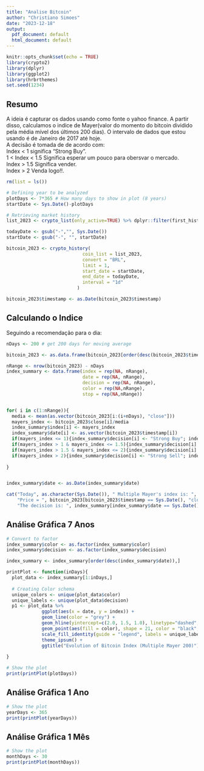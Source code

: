 ```yaml
---
title: "Analise Bitcoin"
author: "Christiano Simoes"
date: "2023-12-18"
output:
  pdf_document: default
  html_document: default
---
```


```r
knitr::opts_chunk$set(echo = TRUE)
library(crypto2)
library(dplyr)
library(ggplot2)
library(hrbrthemes)
set.seed(1234)

```

## Resumo

A ideia é capturar os dados usando como fonte o yahoo finance. A partir disso, 
calculamos o indice de Mayer(valor do momento do bitcoin dividido pela média mível
dos últimos 200 dias). O intervalo de dados que estou usando é de Janeiro de 2017 até hoje.  
A decisão é tomada de de acordo com:  
Index < 1 significa "Strong Buy".  
1 < Index < 1.5 Significa esperar um pouco para obersvar o mercado.  
Index > 1.5 Significa vender.  
Index > 2 Venda logo!!.

```r

rm(list = ls())

# Defining year to be analyzed
plotDays <- 7*365 # How many days to show in plot (8 years)
startDate <- Sys.Date()-plotDays

# Retrieving market history
list_2023 <- crypto_list(only_active=TRUE) %>% dplyr::filter(first_historical_data<="2023-01-01", last_historical_data>="2023-12-18")

todayDate <- gsub("-","", Sys.Date())
startDate <- gsub("-", "", startDate)

bitcoin_2023 <- crypto_history(
                            coin_list = list_2023,
                            convert = "BRL",
                            limit = 1,
                            start_date = startDate,
                            end_date = todayDate,
                            interval = "1d"
                          )

bitcoin_2023$timestamp <- as.Date(bitcoin_2023$timestamp)

```

## Calculando o Indice

Seguindo a recomendação para o dia:

```r

nDays <- 200 # get 200 days for moving average

bitcoin_2023 <- as.data.frame(bitcoin_2023[order(desc(bitcoin_2023$timestamp)),])

nRange <- nrow(bitcoin_2023) - nDays
index_summary <- data.frame(index = rep(NA, nRange), 
                            date = rep(NA, nRange), 
                            decision = rep(NA, nRange),
                            color = rep(NA,nRange),
                            stop = rep(NA,nRange))


for( i in c(1:nRange)){
  media <- mean(as.vector(bitcoin_2023[i:(i+nDays), "close"]))
  mayers_index <- bitcoin_2023$close[i]/media
  index_summary$index[i] <- mayers_index
  index_summary$date[i] <- as.vector(bitcoin_2023$timestamp[i])
  if(mayers_index <= 1){index_summary$decision[i] <- "Strong Buy"; index_summary$color[i] <- "#69b3a2"}
  if(mayers_index > 1 & mayers_index <= 1.5){index_summary$decision[i] <- "Wait to Buy or Sell";  index_summary$color[i] <- "#0000E2"}
  if(mayers_index > 1.5 & mayers_index <= 2){index_summary$decision[i] <- "Sell"; index_summary$color[i] <- "#FF7F00"}
  if(mayers_index > 2){index_summary$decision[i] <- "Strong Sell"; index_summary$color[i] <- "#FF0000"}
  
}


index_summary$date <- as.Date(index_summary$date)

cat("Today", as.character(Sys.Date()), " Multiple Mayer's index is: ", round(index_summary[index_summary$date == Sys.Date(), "index"],2),"\n",
    "Price = ", bitcoin_2023[bitcoin_2023$timestamp == Sys.Date(), "close"],"\n",
    "The decision is: ", index_summary[index_summary$date == Sys.Date(), "decision"], "\n")

```

## Análise Gráfica 7 Anos

```r

# Convert to factor
index_summary$color <- as.factor(index_summary$color)  
index_summary$decision <- as.factor(index_summary$decision)  

index_summary <- index_summary[order(desc(index_summary$date)),]

printPlot <- function(inDays){
  plot_data <- index_summary[1:inDays,]
  
  # Creating Color schema
  unique_colors <- unique(plot_data$color)
  unique_labels <- unique(plot_data$decision)
  p1 <- plot_data %>%
             ggplot(aes(x = date, y = index)) +
             geom_line(color = "grey") +
             geom_hline(yintercept=c(2.0, 1.5, 1.0), linetype="dashed", color = c("red","blue","green")) +
             geom_point(aes(fill = color), shape = 21, color = "black", size = 3) +
             scale_fill_identity(guide = "legend", labels = unique_labels, breaks = unique_colors) +  # Customize legend labels
             theme_ipsum() +
             ggtitle("Evolution of Bitcoin Index (Multiple Mayer 200)")
 
}

# Show the plot
print(printPlot(plotDays))


```

## Análise Gráfica 1 Ano 

```r
# Show the plot
yearDays <- 365
print(printPlot(yearDays))
```


## Análise Gráfica 1 Mês 

```r
# Show the plot
monthDays <- 30
print(printPlot(monthDays))
```

